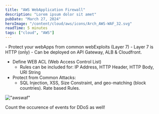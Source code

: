 ```yaml
---
title: "AWS WebApplication Firewall"
description: "Lorem ipsum dolor sit amet"
pubDate: "March 27, 2024"
heroImage: "/content/cloud/aws/icons/Arch_AWS-WAF_32.svg"
readTime: 5 minutes
tags: ["cloud", "AWS"]
---
```



<Section link="introduction" title="Introduction" />
- Protect your webApps from common webExploits (Layer 7)
- Layer 7 is HTTP (only)
- Can be deployed on API Gateway, ALB & Cloudfront.

- Define WEB ACL (Web Access Control List)
    - Rules can be included for: IP Address, HTTP Header, HTTP Body, URI String
- Protect from Common Attacks:
    - SQL Injection, XSS, Size Constraint, and geo-matching (block countries). Rate based Rules.

!["awswaf"](/content/cloud/aws/awswaf.svg)

Count the occurence of events for DDoS as well!